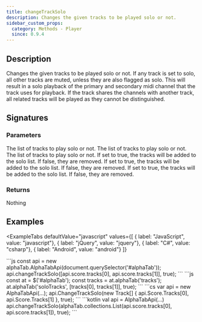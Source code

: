 ```yaml
---
title: changeTrackSolo
description: Changes the given tracks to be played solo or not.
sidebar_custom_props:
  category: Methods - Player
  since: 0.9.4
---
```


<SinceBadge since="0.9.4" />


## Description
Changes the given tracks to be played solo or not. If any track is set to solo, all other tracks are muted, unless they are also flagged as solo.
This will result in a solo playback of the primary and secondary midi channel that the track uses for playback.
If the track shares the channels with another track, all related tracks will be played as they cannot be distinguished.

## Signatures

<TypeTable>
    <TypeRow type="js" name="changeTrackSolo(tracks: Track[], solo: boolean): void;" />
    <TypeRow type="net" name="void ChangeTrackSolo(IList<AlphaTab.Model.Track> tracks, bool solo)" />
    <TypeRow type="android" name="fun changeTrackSolo(tracks: alphaTab.collections.List<alphaTab.model.Track>, solo: Boolean): Unit" />
</TypeTable>

### Parameters 

<ParameterTable>
    <ParameterRow platform="js" name="tracks" type="alphaTab.model.Track[]">
        The list of tracks to play solo or not.
    </ParameterRow>
    <ParameterRow platform="net" name="tracks" type="IList<AlphaTab.Model.Track>">
        The list of tracks to play solo or not.
    </ParameterRow>
    <ParameterRow platform="android" name="tracks" type="alphaTab.collections.List<alphaTab.model.Track>">
        The list of tracks to play solo or not.
    </ParameterRow>
    <ParameterRow platform="js" name="solo" type="boolean">
        If set to true, the tracks will be added to the solo list. If false, they are removed.
    </ParameterRow>
    <ParameterRow platform="net" name="solo" type="bool">
        If set to true, the tracks will be added to the solo list. If false, they are removed.
    </ParameterRow>
    <ParameterRow platform="android" name="solo" type="Boolean">
        If set to true, the tracks will be added to the solo list. If false, they are removed.
    </ParameterRow>
</ParameterTable>

### Returns 
Nothing 

## Examples


<ExampleTabs
    defaultValue="javascript"
    values={[
      { label: "JavaScript", value: "javascript"},
      { label: "jQuery", value: "jquery"},
      { label: "C#", value: "csharp"},
      { label: "Android", value: "android"}
    ]}
>
<ExampleTabItem value="javascript">
```js
const api = new alphaTab.AlphaTabApi(document.querySelector('#alphaTab'));
api.changeTrackSolo([api.score.tracks[0], api.score.tracks[1]], true);
```
</ExampleTabItem>
<ExampleTabItem value="jquery">
```js
const at = $('#alphaTab');
const tracks = at.alphaTab('tracks');
at.alphaTab('soloTracks', [tracks[0], tracks[1]], true);
```
</ExampleTabItem>
<ExampleTabItem value="csharp">
```cs
var api = new AlphaTabApi<MyControl>(...);
api.ChangeTrackSolo(new Track[] { api.Score.Tracks[0], api.Score.Tracks[1] }, true);
```
</ExampleTabItem>
<ExampleTabItem value="android">
```kotlin
val api = AlphaTabApi<MyControl>(...)
api.changeTrackSolo(alphaTab.collections.List<alphaTab.model.Track>(api.score.tracks[0], api.score.tracks[1]), true);
```
</ExampleTabItem>
</ExampleTabs>
